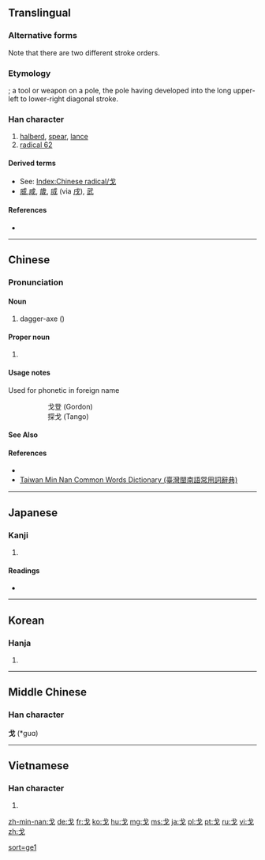 {{also|弋}}
==Translingual==
{{stroke order|type=animate}}
{{stroke order|type=tanimate}}

===Alternative forms===
Note that there are two different stroke orders.

===Etymology===
{{Han etyl}}
{{liushu|i}}; a tool or weapon on a pole, the pole having developed into the long upper-left to lower-right diagonal stroke.

===Han character===
{{Han char|rn=62|rad=戈|as=00|sn=4|four=5300<sub>0</sub>|canj=戈 (I)|ids=⿻[[弋]][[丿]]}}

# [[halberd]], [[spear]], [[lance]]
# [[Index:Chinese radical/戈|radical 62]]

====Derived terms====
* See: [[Index:Chinese radical/戈]]
* [[威]],[[ 咸]], [[歲]], [[烕]] (via [[戌]]), [[武]]

====References====
* {{Han ref|kx=0411.010|dkj=11530|dj=0752.050|hdz=21397.010|uh=6208|ud=25096|bh=A4E0|bd=42208}}

----

==Chinese==
{{zh-hanzi-box|[[戈]]}}

===Pronunciation===
{{zh-pron
|m=gē,hū,huī,xī
|c=gwo1
|h=pfs=kho
|mn=ko
|w=
|mc=
|oc=
|ma=|ma2=
|cat=n
}}

====Noun====
{{zh-noun|ts|pin=gē|pint=ge1|sort=戈00}}

# {{label|zh|archaic}} dagger-axe ({{n-g|an ancient Chinese weapon similar to an halberd}})

[[Category:zh:Weapons|sort=ge1]]

====Proper noun====
{{zh-proper noun|ts|pin=gē|pint=ge1|sort=戈00}}

# {{surname|lang=zh}}

====Usage notes====
Used for phonetic in foreign name 
::戈登 (Gordon)
::探戈 (Tango)

====See Also====
{{projectlink|pedia|Dagger-axe}}

====References====
* {{cite web
| url = http://www.mdbg.net/chindict/chindict.php?page=worddict&wdrst=0&wdqb=戈
| title = 戈
| work = MDBG English to Chinese dictionary ( Based on CC-CEDICT )
| language = Mandarin/English
| accessdate = 2014-02-14}}
*[http://twblg.dict.edu.tw/holodict_new/result_detail.jsp?n_no=41016&curpage=1&sample=%E6%88%88&radiobutton=1&querytarget=1&limit=20&pagenum=1&rowcount=2 Taiwan Min Nan Common Words Dictionary (臺灣閩南語常用詞辭典)]

----

==Japanese==

===Kanji===
{{ja-kanji|grade=|rs=戈00}}

# {{defn|lang=ja|sort=戈00}}

====Readings====
* {{ja-readings|on=[[か]] (ka)|kun=[[ほこ]] (hoko)}}

----

==Korean==

===Hanja===
{{ko-hanja|hangeul=과|eumhun=|rv=gwa|mr=kwa|y=kwa}}

# {{defn|lang=ko|sort=戈00}}

----

==Middle Chinese==

===Han character===
'''戈''' (*guɑ)<!--note: asterisk indicates that this character appears more than four times in the Tang Dynasty corpus of literature; the "ɑ" is an IPA symbol and is different from "a"-->

----

==Vietnamese==

===Han character===
{{vi-readings|rs=戈00| hanviet = [[qua]], [[quơ]], [[quờ]]}}

# {{defn|lang=vi|sort=戈00}}

[[Category:CJKV radicals| ]]

[[zh-min-nan:戈]]
[[de:戈]]
[[fr:戈]]
[[ko:戈]]
[[hu:戈]]
[[mg:戈]]
[[ms:戈]]
[[ja:戈]]
[[pl:戈]]
[[pt:戈]]
[[ru:戈]]
[[vi:戈]]
[[zh:戈]]